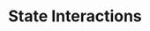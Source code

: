 ---
title: State Interactions
description: SomeGuiApi's state system allows you to synchronize state values across multiple states.
---